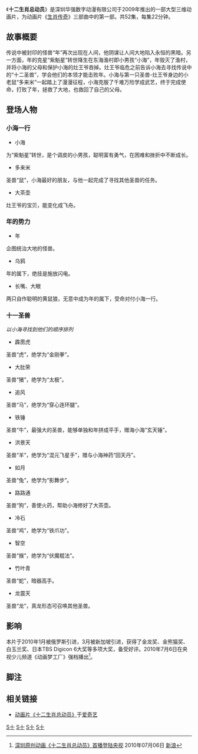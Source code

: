 《'''十二生肖总动员'''》是深圳华强数字动漫有限公司于2009年推出的一部大型三维动画片，为动画片《[[生肖传奇|生肖传奇]]》三部曲中的第一部。共52集，每集22分钟。
== 故事概要 ==
传说中被封印的怪兽“年”再次出现在人间，他阴谋让人间大地陷入永恒的黑暗。另一方面，年的克星“紫魁星”转世降生在东海渔村即小男孩“小海”，年毁灭了渔村，并将小海的父母和保护小海的灶王爷吞掉。灶王爷临危之前告诉小海去寻找传说中的“十二圣兽”，学会他们的本领才能击败年。小海与第一只圣兽-灶王爷身边的小老鼠“多来米”一起踏上了漫漫征程，小海克服了千难万险学成武艺，终于完成使命，打败了年，拯救了大地，也救回了自己的父母。

== 登场人物 ==
=== 小海一行 ===
* 小海
为“紫魁星”转世，是个调皮的小男孩，聪明富有勇气，在困难和挫折中不断成长。
* 多来米
圣兽“鼠”，小海最好的朋友，与他一起完成了寻找其他圣兽的任务。
* 大茶壶
灶王爷的宝贝，能变化成飞舟。

=== 年的势力 ===
* 年
企图统治大地的怪兽。
* 乌鸦
年的属下，绝技是施放闪电。
* 长嘴、大眼
两只自作聪明的黄鼠狼，无意中成为年的属下，受命对付小海一行。

=== 十一圣兽 ===
''以小海寻找到他们的顺序排列''
* 霹雳虎
圣兽“虎”，绝学为“金刚拳”。
* 大肚荣
圣兽“猪”，绝学为“太极”。
* 追风
圣兽“马”，绝学为“穿心连环腿”。
* 铁锤
圣兽“牛”，最强大的圣兽，能够单独和年拼成平手，赠海小海“玄天锤”。
* 洪景天
圣兽“羊”，绝学为“混元飞星手”，赠与小海神药“回天丹”。
* 如月
圣兽“兔”，绝学为“影舞步”。
* 路路通
圣兽“狗”，善使火药，帮助小海修好了大茶壶。
* 冷石
圣兽“鸡”，绝学为“铁爪功”。
* 智空
圣兽“猴”，绝学为“伏魔棍法”。
* 竹叶青
圣兽“蛇”，暗器高手。
* 龙震天
圣兽“龙”，真龙形态可召唤其他圣兽。
== 影响 ==
本片于2010年1月被俄罗斯引进，3月被新加坡引进，获得了金龙奖、金熊猫奖、白玉兰奖、日本TBS Digicon 6大奖等多项大奖，备受好评。2010年7月6日在央视少儿频道《动画梦工厂》强档播出<ref>[http://ent.sina.com.cn/v/m/2010-07-06/10563008603.shtml 深圳原创动画《十二生肖总动员》首播登陆央视] {{Wayback|url=http://ent.sina.com.cn/v/m/2010-07-06/10563008603.shtml |date=20180929233810 }}2010年07月06日 [[新浪|新浪]]</ref>。

== 脚注 ==
{{reflist}}

== 相关链接 ==
* [http://www.iqiyi.com/dongman/sesxzdy.html?src=alddm 动画片《十二生肖总动员》]{{dead link|date=2017年11月 |bot=InternetArchiveBot |fix-attempted=yes }}于[[爱奇艺|爱奇艺]]
[[Category:中國動畫影集|S十]]
[[Category:轉生題材動畫|S十]]
[[Category:生肖題材作品|S十]]
[[Category:妖怪題材動畫|S十]]